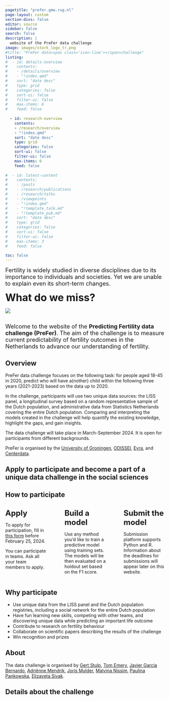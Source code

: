 ```yaml
---
pagetitle: "prefer.gmw.rug.nl"
page-layout: custom
section-divs: false
editor: source
sidebar: false
search: false
description: | 
  website of the PreFer data challenge
image: images/stork_logo_tr.png
#title: "PreFer data<span class='icon-line'></span>challenge"
listing:
#  - id: details-overview
#    contents: 
#    - /details/overview
#    - "!index.qmd"
#    sort: "date desc"
#    type: grid
#    categories: false
#    sort-ui: false
#    filter-ui: false
#    max-items: 6
#    feed: false
    
  - id: research-overview
    contents: 
    - /research/overview
    - "!index.qmd"
    sort: "date desc"
    type: grid
    categories: false
    sort-ui: false
    filter-ui: false
    max-items: 6
    feed: false
    
#  - id: latest-content
#    contents: 
#    - /posts
#    - /research/publications
#    - /research/talks
#    - /viewpoints
#    - "!index.qmd"
#    - "!template_talk.md"
#    - "!template_pub.md"
#    sort: "date desc"
#    type: grid
#    categories: false
#    sort-ui: false
#    filter-ui: false
#    max-items: 3
#    feed: false

toc: false
---
```


::: {.content-container}
::: {.top-story .purple-background}


::: grid
::: {.g-col-12 .g-col-lg-4 .top-story-text}
<!-- add emply line-->
<font size="+1">    </font>
  
<font size="+1">Fertility is widely studied in diverse disciplines due to its importance to individuals and societies. Yet we are unable to explain even its short-term changes.</font>  

<font size="+3">__What do we miss?__</font>
:::
::: {.g-col-12 .g-col-lg-8 .top-story-img}
![](/images/etienne-girardet-_HO6LmpGDl8-unsplash.png)
:::
:::


:::
:::


<!-- quick overview -->
::: {.content-container}
::: {.listing-block}

<!-- add emply line-->
<font size="+1">    </font>  
<font size="+1">Welcome to the website of the __Predicting Fertility data challenge (PreFer)__. The aim of the challenge is to measure current predictability of fertility outcomes in the Netherlands to advance our understanding of fertility.</font>

:::
::::



<!--  overview  -->
::: {.content-container}
::: {.listing-block}
## Overview


PreFer data challenge focuses on the following task: for people aged 18-45 in 2020, predict who will have a(nother) child within the following three years (2021-2023) based on the data up to 2020. 

In the challenge, participants will use two unique data sources: the LISS panel, a longitudinal survey based on a random representative sample of the Dutch population, and administrative data from Statistics Netherlands covering the entire Dutch population. Comparing and interpreting the models created in the challenge will help quantify the existing knowledge, highlight the gaps, and gain insights.  

The data challenge will take place in March-September 2024. It is open for participants from different backgrounds.
  

PreFer is organised by the [University of Groningen](https://www.rug.nl/), [ODISSEI](https://odissei-data.nl/en/), [Eyra](https://www.eyra.co/), and [Centerdata](https://www.centerdata.nl/).  
:::
:::



::: {.pullout-text}
::: {.pullout-container}
::: {.pullout-block .black-background}


## Apply to participate and become a part of a unique data challenge in the social sciences


:::
:::
:::




<!-- how to participate -->
::: {.content-container}
::: {.listing-block}

## How to participate
:::: {.columns}
::: {.column width="30%"}
<font size="+2">__Apply__</font>

To apply for participation, fill in [this form](https://forms.gle/F2YaH6fevYgfKBqG7) before February 25, 2024.  

You can participate in teams. Ask all your team members to apply.  
:::
::: {.column width="3%"}
:::
::: {.column width="30%"}
<font size="+2">__Build a model__</font> 

Use any method you’d like to train a predictive model using training sets. The models will be then evaluated on a holdout set based on the F1 score.  
:::
::: {.column width="3%"}
:::
::: {.column width="30%"}
<font size="+2">__Submit the model__</font>  

Submission platform supports Python and R.
Information about the deadlines for submissions will appear later on this website.
 
:::

::::
:::
:::


<!-- why participate -->
::: {.content-container}
::: {.listing-block}
## Why participate
* Use unique data from the LISS panel and the Dutch population registries, including a social network for the entire Dutch population  
* Have fun learning new skills, competing with other teams, and discovering unique data while predicting an important life outcome  
* Contribute to research on fertility behaviour  
* Collaborate on scientific papers describing the results of the challenge  
* Win recognition and prizes  

:::
:::

<!-- about us -->
::: {.content-container}
::: {.listing-block}
## About
The data challenge is organised by [Gert Stulp](https://www.gertstulp.com/), [Tom Emery](https://tomemery.eu/), [Javier Garcia Bernardo](https://www.uu.nl/staff/JGarciaBernardo), [Adriënne Mendrik](https://www.linkedin.com/in/adriennemendrik?originalSubdomain=nl), [Joris Mulder](https://www.centerdata.nl/team/joris-mulder), [Malvina Nissim](https://malvinanissim.github.io/), [Paulina Pankowska](https://www.uu.nl/staff/PKPankowska), [Elizaveta Sivak](https://lisasivak.github.io/).

:::
:::

<!-- overview of research -->
::: {.content-container}
::: {.listing-block}

## Details about the challenge
::: {#research-overview}
:::

:::
:::




